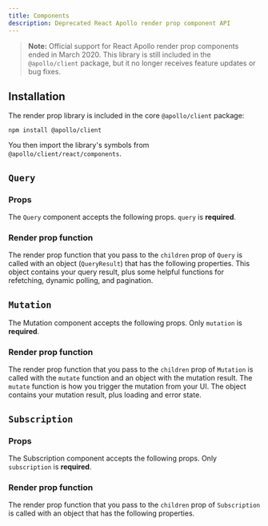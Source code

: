 ```yaml
---
title: Components
description: Deprecated React Apollo render prop component API
---
```



> **Note:** Official support for React Apollo render prop components ended in March 2020. This library is still included in the `@apollo/client` package, but it no longer receives feature updates or bug fixes.

## Installation

The render prop library is included in the core `@apollo/client` package:

```
npm install @apollo/client
```

You then import the library's symbols from `@apollo/client/react/components`.

## `Query`

### Props

The `Query` component accepts the following props. `query` is **required**.

<QueryOptions3 />

### Render prop function

The render prop function that you pass to the `children` prop of `Query` is called with an object (`QueryResult`) that has the following properties. This object contains your query result, plus some helpful functions for refetching, dynamic polling, and pagination.

<QueryResult3 />

## `Mutation`

The Mutation component accepts the following props. Only `mutation` is **required**.

<MutationOptions3 />

### Render prop function

The render prop function that you pass to the `children` prop of `Mutation` is called with the `mutate` function and an object with the mutation result. The `mutate` function is how you trigger the mutation from your UI. The object contains your mutation result, plus loading and error state.

<MutationResult3 />

## `Subscription`

### Props

The Subscription component accepts the following props. Only `subscription` is **required**.

<SubscriptionOptions3 />

### Render prop function

The render prop function that you pass to the `children` prop of `Subscription` is called with an object that has the following properties.

<SubscriptionResult3 />
